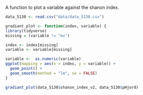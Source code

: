 

A function to plot a variable against the shanon index.





```r
data_5130 <- read.csv("data/data_5130.csv")
```



```r
gradiant_plot <- function(index, variable) {
library(tidyverse)
missing = (variable != "mv") 

index <- index[missing]
variable <- variable[missing]

variable <-  as.numeric(variable)
ggplot(mapping = aes(x = index, y = variable)) +
  geom_point() +
  geom_smooth(method = "lm", se = FALSE)
}
```

```r
gradiant_plot(data_5130$shanon_index_v2, data_5130$pHjord)
```

